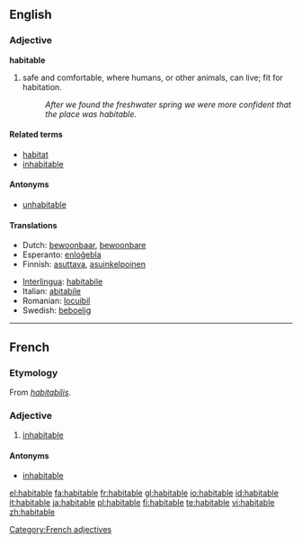 ==English==

===Adjective===
'''habitable'''

# safe and comfortable, where humans, or other animals, can live; fit for habitation.
#: ''After we found the freshwater spring we were more confident that the place was habitable''.

====Related terms====
* [[habitat]]
* [[inhabitable]]

====Antonyms====
* [[unhabitable]]

====Translations====
{{top}}
* Dutch: [[bewoonbaar]], [[bewoonbare]]
* Esperanto: [[enloĝebla]]
* Finnish: [[asuttava]], [[asuinkelpoinen]]
{{mid}}
* [[Interlingua]]: [[habitabile]]
* Italian: [[abitabile]]
* Romanian: [[locuibil]]
* Swedish: [[beboelig]]
{{bottom}}

----

==French==

===Etymology===
From {{L.|fr}} ''[[habitabilis]]''.

===Adjective===
{{fr-adj}}

# [[inhabitable]]

====Antonyms====
* [[inhabitable]]

[[Category:French adjectives]]

[[el:habitable]]
[[fa:habitable]]
[[fr:habitable]]
[[gl:habitable]]
[[io:habitable]]
[[id:habitable]]
[[it:habitable]]
[[ja:habitable]]
[[pl:habitable]]
[[fi:habitable]]
[[te:habitable]]
[[vi:habitable]]
[[zh:habitable]]